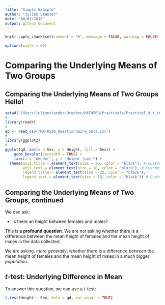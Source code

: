 ```yaml
---
title: "Simple Example"
author: "Julian Stander"
date: "04/02/2018"
output: github_document
---
```


```r
knitr::opts_chunk$set(comment = "#", message = FALSE, warning = FALSE) 
```

```r
options(width = 60)
```


# Comparing the Underlying Means of Two Groups

## Comparing the Underlying Means of Two Groups Hello!

```r
setwd("/Users/julianstander/Dropbox/MATH500/Practicals/Practical_9_t_test_ANOVA")
#
library(readr)
#
qd <- read_csv("MATH500_Questionnaire_Data.csv")
#
library(ggplot2)
#
ggplot(qd, aes(x = Sex, y = Height, fill = Sex)) + 
    geom_boxplot(varwidth = TRUE) +
    labs(x = "Gender", y = "Height (cms)") +
  theme(axis.title = element_text(size = 20, color = "black"), # Customize the titles of both axes 
        axis.text = element_text(size = 18, color = "black"), # Customize the text of both axes
        legend.title = element_text(size = 20, color = "black"),
        legend.text = element_text(size = 18, color = "black")) # Customize the facet text
```


## Comparing the Underlying Means of Two Groups, continued

We can ask: 

- Is there an \textcolor{red}{underlying difference in mean} height between females and males?

This is a __profound question__.  We are not asking whether there is a difference
between the mean height of females and the mean height of males in the
data collected. 

We are asking, _more generally_, whether there is
a difference between the mean height of females and the mean height of males in
a much bigger _population_.


## $t$-test: Underlying Difference in Mean

To answer this question, we can use a $t$-test:
```r
t.test(Height ~ Sex, data = qd, var.equal = TRUE)
```

